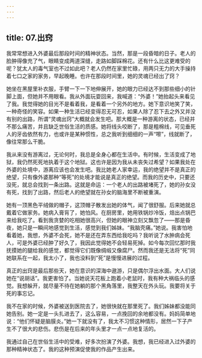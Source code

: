 ```yaml
---
---
---
```

title: 07.出窍
---




我常常想进入外婆最后那段时间的精神状态。当然，那是一段昏暗的日子。老人的脸肿得像充了气，眼睛变成两道深缝，走路如脚踩棉花。还有什么比这更难受的呢？犹太人的毒气室也不过如此吧？老人仍然在家里忙碌，用两只无力的大手操持着七口之家的家务，早起晚睡。也许在那段时间里，她的灵魂已经出了窍？

她坐在黑屋里补衣服，手臂一下一下地伸展开，她的眼力已经达不到那些细小的针脚上面，但她并不用眼看。我从外面玩耍回来，我喊道：“外婆！”她抬起头来看见了我。我觉得她的目光不是看着我，是看着一个另外的地方。她下意识地笑了笑，一种奇怪的笑容。如果一种生活已经变得忍无可忍，如果人除了忍下去之外又并没有别的出路，所谓“灵魂出窍”大概就会发生吧。那大概是一种游离的状态，已经并不那么痛苦，并且缺乏世俗生活的质感。她将线头咬断了，那是粗棉线，可见垂死人的牙齿依然有力，也或许是某种惯性，总之我听到细细的一声“嚓”，线就断了，像往常那么干脆。

我从来没有游离过，无论何时，我总是全身心都在生活中。有时候，生活变成了地狱，我仍然死死地执着于这个地狱。这也许是因为我从未丧失过希望？如果我处在外婆的处境中，游离应该也会发生吧。我比她老人家幸运，我的绝望并不是真正的绝望，只有像外婆那种“等死”的处境才能说是真正的绝望。而我的历史中，只要还没死，就总会找到一条出路。这就是命运：一个老人的出路被堵死了，她的孙女没有死，找到了出路，然后老人的绝望就在孙女的脑海里不断被重演。

她有一顶黑色平绒做的帽子，这顶帽子散发出她的体气，闻了很舒服。后来她就总戴着它做家务。她病入膏肓了，她怕风。在厨房里，她用铁锅炒冷饭，焙出点锅巴来给我吃了。看到我贪婪的吃相她很高兴，但她的眼神立刻又飘忽了——那是昏夜，她只是一瞬间地感觉到生活，感觉到我们姊妹。“我脑壳痛。”她说。我害怕地看着她，我想，外婆不会死，她不是还在弄东西给我吃吗？我听说了水肿病会死人，可是外婆已经肿了好久了，我因此觉得她不会轻易死掉。如今每次回忆那时我抚摸她的腿给我的感觉，都觉得它们既像绸缎又像腐尸。然而我还是无法将“死”同她联系在一起，我太小了，我也没料到“死”是慢慢进展的过程。

真正的出窍是最后那些天，她在意识的深海中遨游，只是偶尔浮出水面。大人们说她在“说胡话”。我更害怕了。当她说天花板上跑着小老鼠时，我有种大祸临头的感觉。我想躲开，就尽量不待在她躺的那个黑角落里，我整天在外头玩。我要将关于死的事忘记。

我不在家的时候，外婆被送到医院去了，她很快就在那里死了。我们姊妹都没能同她告别。她一定是一头扎进去了，这么容易，一点挽回的余地都没有。妈妈简单地说：“他们怀疑是脑膜炎。”她一下就没有了，我太不习惯这种情形，居然一下子产生不了很大的悲伤。悲伤是在后来的年头里才一点一点地复活的。

我通过自己在世俗生活中的受难，好多次扮演了外婆。我想，我已经进入过外婆的那种精神状态了。我的这种预演促使我的作品产生出来。